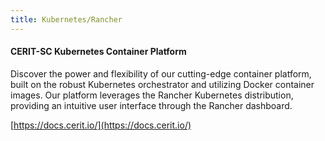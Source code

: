 ```yaml
---
title: Kubernetes/Rancher
---
```

#### CERIT-SC Kubernetes Container Platform

Discover the power and flexibility of our cutting-edge container platform, built on the robust Kubernetes orchestrator and utilizing Docker container images. Our platform leverages the Rancher Kubernetes distribution, providing an intuitive user interface through the Rancher dashboard.

[https://docs.cerit.io/](https://docs.cerit.io/)









